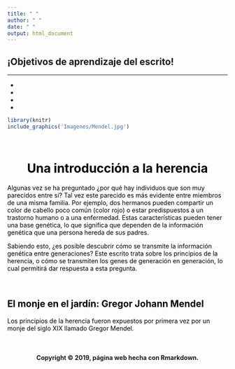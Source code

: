 ```yaml
---
title: " "
author: " "
date: " "
output: html_document
---
```


<div class = "row">

<div class = "col-md-6">

<div class="alert alert-dismissible alert-warning">
  <h2>
  <strong>
  ¡Objetivos de aprendizaje del escrito!
  </strong>
  </h2>
  <HR>
- <font color="black"></font>
- <font color="black"></font>
- <font color="black"></font>
- <font color="black"></font>
</div>

</div>

<div class = "col-md-6">
```r
library(knitr)
include_graphics('Imagenes/Mendel.jpg')
```
</div>
</div>

<br>

<center>
<h1>
<strong>
<font color="black">Una introducción a la herencia</font>
</strong>
</h1>
</center>

<font color="black">Algunas vez se ha preguntado ¿por qué hay individuos que son muy parecidos entre sí? Tal vez este parecido es más evidente entre miembros de una misma familia. Por ejemplo, dos hermanos pueden compartir un color de cabello poco común (color rojo) o estar predispuestos a un trastorno humano o a una enfermedad. Estas características pueden tener una base genética, lo que significa que dependen de la información genética que una persona hereda de sus padres.

Sabiendo esto, ¿es posible descubrir cómo se transmite la información genética entre generaciones? Este escrito trata sobre los principios de la herencia, o cómo se transmiten los genes de generación en generación, lo cual permitirá dar respuesta a esta pregunta.

<br>

<h2>
<strong>
El monje en el jardín: Gregor Johann Mendel
</strong>
</h2>

Los principios de la herencia fueron expuestos por primera vez por un monje del siglo XIX llamado Gregor Mendel.
</font>


<br>

<H4 align="center"> Copyright &copy; 2019, página web hecha con Rmarkdown. </H4>
